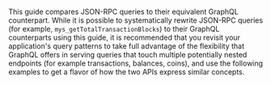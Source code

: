 This guide compares JSON-RPC queries to their equivalent GraphQL counterpart. While it is possible to systematically rewrite JSON-RPC queries (for example, <code>mys_getTotalTransactionBlocks</code>) to their GraphQL counterparts using this guide, it is recommended that you revisit your application's query patterns to take full advantage of the flexibility that GraphQL offers in serving queries that touch multiple potentially nested endpoints (for example transactions, balances, coins), and use the following examples to get a flavor of how the two APIs express similar concepts.